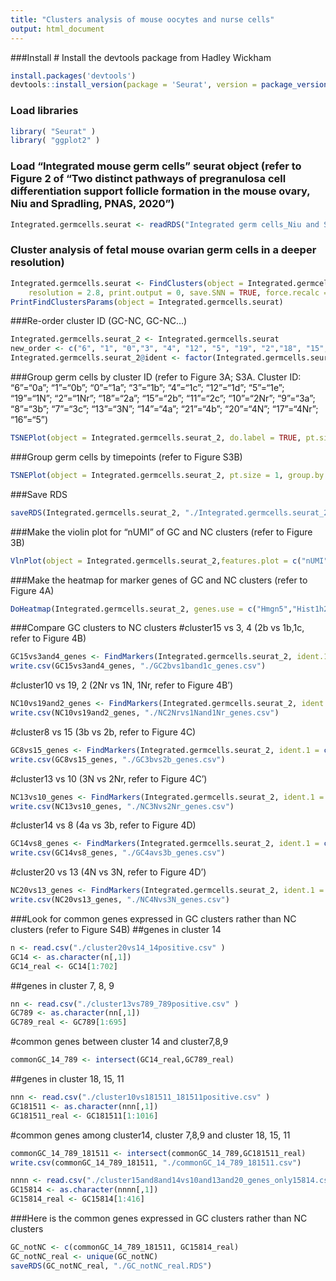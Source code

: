 ```yaml
---
title: "Clusters analysis of mouse oocytes and nurse cells"
output: html_document
---
```


###Install
# Install the devtools package from Hadley Wickham
```r
install.packages('devtools')
devtools::install_version(package = 'Seurat', version = package_version('2.3.0'))
```
### Load libraries
```r
library( "Seurat" )
library( "ggplot2" )
```
### Load "Integrated mouse germ cells" seurat object (refer to Figure 2 of "Two distinct pathways of pregranulosa cell differentiation support follicle formation in the mouse ovary, Niu and Spradling, PNAS, 2020")
```r
Integrated.germcells.seurat <- readRDS("Integrated germ cells_Niu and Spradling_2020.RDS")
```
### Cluster analysis of fetal mouse ovarian germ cells in a deeper resolution)
```r
Integrated.germcells.seurat <- FindClusters(object = Integrated.germcells.seurat, reduction.type = "pca", dims.use = 1:12, 
    resolution = 2.8, print.output = 0, save.SNN = TRUE, force.recalc = TRUE)
PrintFindClustersParams(object = Integrated.germcells.seurat)
```

###Re-order cluster ID (GC-NC, GC-NC...) 
```r
Integrated.germcells.seurat_2 <- Integrated.germcells.seurat
new_order <- c("6", "1", "0","3", "4", "12", "5", "19", "2","18", "15", "11", "10", "9", "8", "7", "13", "14", "21", "20", "17", "16")
Integrated.germcells.seurat_2@ident <- factor(Integrated.germcells.seurat_2@ident, levels = new_order)
```
###Group germ cells by cluster ID (refer to Figure 3A; S3A. Cluster ID: "6"="0a"; "1"="0b"; "0"="1a"; "3"="1b"; "4"="1c"; "12"="1d"; "5"="1e"; "19"="1N"; "2"="1Nr"; "18"="2a"; "15"="2b"; "11"="2c"; "10"="2Nr"; "9"="3a"; "8"="3b"; "7"="3c"; "13"="3N"; "14"="4a"; "21"="4b"; "20"="4N"; "17"="4Nr"; "16"="5")
```r
TSNEPlot(object = Integrated.germcells.seurat_2, do.label = TRUE, pt.size = 1)
```
###Group germ cells by timepoints (refer to Figure S3B)
```r
TSNEPlot(object = Integrated.germcells.seurat_2, pt.size = 1, group.by = "orig.ident")
```
###Save RDS
```r
saveRDS(Integrated.germcells.seurat_2, "./Integrated.germcells.seurat_2.RDS")
```
###Make the violin plot for "nUMI" of GC and NC clusters (refer to Figure 3B)
```r
VlnPlot(object = Integrated.germcells.seurat_2,features.plot = c("nUMI"), point.size.use = 0)
```
###Make the heatmap for marker genes of GC and NC clusters (refer to Figure 4A)
```r
DoHeatmap(Integrated.germcells.seurat_2, genes.use = c("Hmgn5","Hist1h2ap","Rhox9","Phlda2", "Tuba1b", "Stra8", "Rec8", "Ccnd1", "Tuba3a", "Mphosph8", "Selenok", "M1ap", "Tex12", "Sycp2", "Atr", "Myo9a", "Tex15", "Ccnb3", "Syce3","Uba52", "Gm13269", "Gm27164", "Id1", "Sohlh1", "Figla", "Uchl1", "Padi6", "Ooep"), group.by = "ident", group.order = c(6, 1, 0, 3, 4, 12, 5, 18, 15, 11, 9, 8, 7, 14, 21, 19, 2, 10, 13, 20, 17, 16))
```

###Compare GC clusters to NC clusters
#cluster15 vs 3, 4 (2b vs 1b,1c, refer to Figure 4B)
```r
GC15vs3and4_genes <- FindMarkers(Integrated.germcells.seurat_2, ident.1 = c(15), ident.2 = c(3, 4),min.pct = 0.25)
write.csv(GC15vs3and4_genes, "./GC2bvs1band1c_genes.csv")
```
#cluster10 vs 19, 2 (2Nr vs 1N, 1Nr, refer to Figure 4B')
```r
NC10vs19and2_genes <- FindMarkers(Integrated.germcells.seurat_2, ident.1 = c(10), ident.2 = c(19, 2),min.pct = 0.25)
write.csv(NC10vs19and2_genes, "./NC2Nrvs1Nand1Nr_genes.csv")
```
#cluster8 vs 15 (3b vs 2b, refer to Figure 4C)
```r
GC8vs15_genes <- FindMarkers(Integrated.germcells.seurat_2, ident.1 = c(8), ident.2 = c(15),min.pct = 0.25)
write.csv(GC8vs15_genes, "./GC3bvs2b_genes.csv")
```
#cluster13 vs 10 (3N vs 2Nr, refer to Figure 4C')
```r
NC13vs10_genes <- FindMarkers(Integrated.germcells.seurat_2, ident.1 = c(13), ident.2 = c(10),min.pct = 0.25)
write.csv(NC13vs10_genes, "./NC3Nvs2Nr_genes.csv")
```
#cluster14 vs 8 (4a vs 3b, refer to Figure 4D)
```r
GC14vs8_genes <- FindMarkers(Integrated.germcells.seurat_2, ident.1 = c(14), ident.2 = c(8),min.pct = 0.25)
write.csv(GC14vs8_genes, "./GC4avs3b_genes.csv")
```
#cluster20 vs 13 (4N vs 3N, refer to Figure 4D')
```r
NC20vs13_genes <- FindMarkers(Integrated.germcells.seurat_2, ident.1 = c(20), ident.2 = c(13),min.pct = 0.25)
write.csv(NC20vs13_genes, "./NC4Nvs3N_genes.csv")
```

###Look for common genes expressed in GC clusters rather than NC clusters (refer to Figure S4B)
##genes in cluster 14
```r
n <- read.csv("./cluster20vs14_14positive.csv" )
GC14 <- as.character(n[,1])
GC14_real <- GC14[1:702]
```
##genes in cluster 7, 8, 9
```r
nn <- read.csv("./cluster13vs789_789positive.csv" )
GC789 <- as.character(nn[,1])
GC789_real <- GC789[1:695]
```
#common genes between cluster 14 and cluster7,8,9
```r
commonGC_14_789 <- intersect(GC14_real,GC789_real)
```
##genes in cluster 18, 15, 11
```r
nnn <- read.csv("./cluster10vs181511_181511positive.csv" )
GC181511 <- as.character(nnn[,1])
GC181511_real <- GC181511[1:1016]
```
#common genes among cluster14, cluster 7,8,9 and cluster 18, 15, 11
```r
commonGC_14_789_181511 <- intersect(commonGC_14_789,GC181511_real)
write.csv(commonGC_14_789_181511, "./commonGC_14_789_181511.csv")
```
```r
nnnn <- read.csv("./cluster15and8and14vs10and13and20_genes_only15814.csv" )
GC15814 <- as.character(nnnn[,1])
GC15814_real <- GC15814[1:416]
```
###Here is the common genes expressed in GC clusters rather than NC clusters
```r
GC_notNC <- c(commonGC_14_789_181511, GC15814_real)
GC_notNC_real <- unique(GC_notNC)
saveRDS(GC_notNC_real, "./GC_notNC_real.RDS")
```



